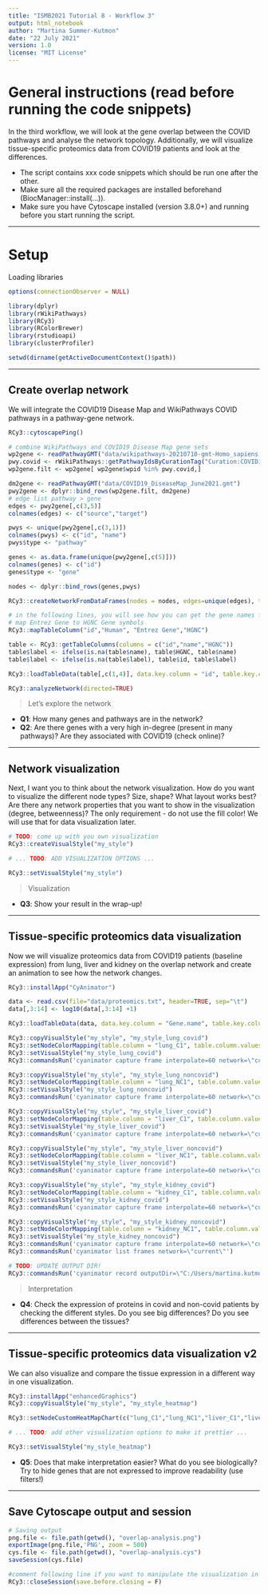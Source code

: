 ```yaml
---
title: "ISMB2021 Tutorial 8 - Workflow 3"
output: html_notebook
author: "Martina Summer-Kutmon"
date: "22 July 2021"
version: 1.0
license: "MIT License"
---
```


# General instructions (read before running the code snippets)
In the third workflow, we will look at the gene overlap between the COVID pathways and analyse the network topology. Additionally, we will visualize tissue-specific proteomics data from COVID19 patients and look at the differences. 

* The script contains xxx code snippets which should be run one after the other. 
* Make sure all the required packages are installed beforehand (BiocManager::install(...)). 
* Make sure you have Cytoscape installed (version 3.8.0+) and running before you start running the script. 

*** 

# Setup

Loading libraries
```r
options(connectionObserver = NULL)

library(dplyr)
library(rWikiPathways)
library(RCy3)
library(RColorBrewer)
library(rstudioapi)
library(clusterProfiler)
```

```r
setwd(dirname(getActiveDocumentContext()$path))
```

*** 

## Create overlap network

We will integrate the COVID19 Disease Map and WikiPathways COVID pathways in a pathway-gene network. 


```r
RCy3::cytoscapePing()

# combine WikiPathways and COVID19 Disease Map gene sets
wp2gene <- readPathwayGMT("data/wikipathways-20210710-gmt-Homo_sapiens.gmt")
pwy.covid <- rWikiPathways::getPathwayIdsByCurationTag("Curation:COVID19")
wp2gene.filt <- wp2gene[ wp2gene$wpid %in% pwy.covid,]

dm2gene <- readPathwayGMT("data/COVID19_DiseaseMap_June2021.gmt")
pwy2gene <- dplyr::bind_rows(wp2gene.filt, dm2gene)
# edge list pathway > gene
edges <- pwy2gene[,c(3,5)]
colnames(edges) <- c("source","target")

pwys <- unique(pwy2gene[,c(3,1)])
colnames(pwys) <- c("id", "name")
pwys$type <- "pathway"

genes <- as.data.frame(unique(pwy2gene[,c(5)]))
colnames(genes) <- c("id")
genes$type <- "gene"

nodes <- dplyr::bind_rows(genes,pwys)

RCy3::createNetworkFromDataFrames(nodes = nodes, edges=unique(edges), title="overlap network")

# in the following lines, you will see how you can get the gene names for the Entrez Gene identifiers and add them to the node table as a label
# map Entrez Gene to HGNC Gene symbols
RCy3::mapTableColumn("id","Human", "Entrez Gene","HGNC")

table <- RCy3::getTableColumns(columns = c("id","name","HGNC"))
table$label <- ifelse(is.na(table$name), table$HGNC, table$name)
table$label <- ifelse(is.na(table$label), table$id, table$label)

RCy3::loadTableData(table[,c(1,4)], data.key.column = "id", table.key.column = "id")

RCy3::analyzeNetwork(directed=TRUE)
```

> Let's explore the network

- **Q1**: How many genes and pathways are in the network? 
- **Q2**: Are there genes with a very high in-degree (present in many pathways)? Are they associated with COVID19 (check online)? 

***

## Network visualization

Next, I want you to think about the network visualization. How do you want to visualize the different node types? Size, shape? What layout works best? Are there any network properties that you want to show in the visualization (degree, betweenness)?
The only requirement - do not use the fill color! We will use that for data visualization later. 

```r
# TODO: come up with you own visualization
RCy3::createVisualStyle("my_style")

# ... TODO: ADD VISUALIZATION OPTIONS ...

RCy3::setVisualStyle("my_style")

```

> Visualization

- **Q3**: Show your result in the wrap-up!

***

## Tissue-specific proteomics data visualization

Now we will visualize proteomics data from COVID19 patients (baseline expression) from lung, liver and kidney on the overlap network and create an animation to see how the network changes. 


```r
RCy3::installApp("CyAnimator")

data <- read.csv(file="data/proteomics.txt", header=TRUE, sep="\t")
data[,3:14] <- log10(data[,3:14] +1)

RCy3::loadTableData(data, data.key.column = "Gene.name", table.key.column = "HGNC")

RCy3::copyVisualStyle("my_style", "my_style_lung_covid")
RCy3::setNodeColorMapping(table.column = "lung_C1", table.column.values = c(0,1), colors = c("#FFFFFF","#440154"), mapping.type = "c", style.name = "my_style_lung_covid")
RCy3::setVisualStyle("my_style_lung_covid")
RCy3::commandsRun('cyanimator capture frame interpolate=60 network=\"current\"') 

RCy3::copyVisualStyle("my_style", "my_style_lung_noncovid")
RCy3::setNodeColorMapping(table.column = "lung_NC1", table.column.values = c(0,1), colors = c("#FFFFFF","#440154"), mapping.type = "c", style.name = "my_style_lung_noncovid")
RCy3::setVisualStyle("my_style_lung_noncovid")
RCy3::commandsRun('cyanimator capture frame interpolate=60 network=\"current\"') 

RCy3::copyVisualStyle("my_style", "my_style_liver_covid")
RCy3::setNodeColorMapping(table.column = "liver_C1", table.column.values = c(0,1), colors = c("#FFFFFF","#440154"), mapping.type = "c", style.name = "my_style_liver_covid")
RCy3::setVisualStyle("my_style_liver_covid")
RCy3::commandsRun('cyanimator capture frame interpolate=60 network=\"current\"') 

RCy3::copyVisualStyle("my_style", "my_style_liver_noncovid")
RCy3::setNodeColorMapping(table.column = "liver_NC1", table.column.values = c(0,1), colors = c("#FFFFFF","#440154"), mapping.type = "c", style.name = "my_style_liver_noncovid")
RCy3::setVisualStyle("my_style_liver_noncovid")
RCy3::commandsRun('cyanimator capture frame interpolate=60 network=\"current\"') 

RCy3::copyVisualStyle("my_style", "my_style_kidney_covid")
RCy3::setNodeColorMapping(table.column = "kidney_C1", table.column.values = c(0,1), colors = c("#FFFFFF","#440154"), mapping.type = "c", style.name = "my_style_kidney_covid")
RCy3::setVisualStyle("my_style_kidney_covid")
RCy3::commandsRun('cyanimator capture frame interpolate=60 network=\"current\"') 

RCy3::copyVisualStyle("my_style", "my_style_kidney_noncovid")
RCy3::setNodeColorMapping(table.column = "kidney_NC1", table.column.values = c(0,1), colors = c("#FFFFFF","#440154"), mapping.type = "c", style.name = "my_style_kidney_noncovid")
RCy3::setVisualStyle("my_style_kidney_noncovid")
RCy3::commandsRun('cyanimator capture frame interpolate=60 network=\"current\"') 
RCy3::commandsRun('cyanimator list frames network=\"current\"') 

# TODO: UPDATE OUTPUT DIR!
RCy3::commandsRun('cyanimator record outputDir=\"C:/Users/martina.kutmon/Downloads/test/"') 

```

> Interpretation

- **Q4**: Check the expression of proteins in covid and non-covid patients by checking the different styles. Do you see big differences? Do you see differences between the tissues?

***

## Tissue-specific proteomics data visualization v2

We can also visualize and compare the tissue expression in a different way in one visualization.

```r
RCy3::installApp("enhancedGraphics")
RCy3::copyVisualStyle("my_style", "my_style_heatmap")

RCy3::setNodeCustomHeatMapChart(c("lung_C1","lung_NC1","liver_C1","liver_NC1","kidney_C1","kidney_NC1"), slot = 2, style.name = "my_style_heatmap")

# ... TODO: add other visualization options to make it prettier ...

RCy3::setVisualStyle("my_style_heatmap")


```
- **Q5**: Does that make interpretation easier? What do you see biologically? Try to hide genes that are not expressed to improve readability (use filters!)

***

## Save Cytoscape output and session

```r
# Saving output
png.file <- file.path(getwd(), "overlap-analysis.png")
exportImage(png.file,'PNG', zoom = 500)
cys.file <- file.path(getwd(), "overlap-analysis.cys")
saveSession(cys.file) 

#comment following line if you want to manipulate the visualization in Cytoscape
RCy3::closeSession(save.before.closing = F)
```